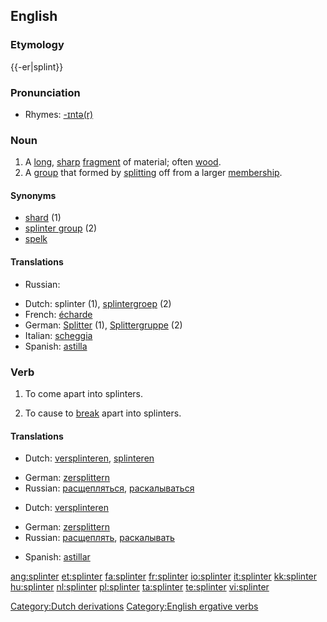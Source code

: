 {{wikipedia|dab=splinter}}
==English==

===Etymology===
{{-er|splint}}

===Pronunciation===
* Rhymes: [[Rhymes:English:-ɪntə(r)|-ɪntə(r)]]

===Noun===
{{en-noun}}

# A [[long]], [[sharp]] [[fragment]] of material; often [[wood]].
# A [[group]] that formed by [[split]]ting off from a larger [[membership]].

====Synonyms====
* [[shard]] (1)
* [[splinter group]] (2)
* [[spelk]]

====Translations====
{{trans-top|A long, sharp fragment of material; often wood}}
* Russian: {{t|ru|заноза|tr=zanóza|f}}
{{trans-mid}}
{{trans-bottom}}

{{trans-top|A group that formed by splitting off from a larger membership}}
{{trans-mid}}
{{trans-bottom}}

{{checktrans-top}}
* Dutch: splinter {{m}} (1), [[splintergroep]] {{f}} (2)
* French: [[écharde]] {{m}}
* German: [[Splitter]] {{m}} (1), [[Splittergruppe]] {{f}} (2)
* Italian: [[scheggia]] {{f}}
* Spanish: [[astilla]] {{f}}
{{trans-bottom}}

===Verb===
{{en-verb}}

# {{intransitive}} To come apart into splinters.
# {{intransitive}} To cause to [[break]] apart into splinters.

====Translations====
{{trans-top|to come apart into splinters}}
* Dutch: [[versplinteren]], [[splinteren]]
{{trans-mid}}
* German: [[zersplittern]]
* Russian: [[расщепляться]], [[раскалываться]]
{{trans-bottom}}

{{trans-top|to cause to break apart into splinters}}
* Dutch: [[versplinteren]]
{{trans-mid}}
* German: [[zersplittern]]
* Russian: [[расщеплять]], [[раскалывать]]
{{trans-bottom}}

{{checktrans-top}}
{{trans-mid}}
* Spanish: [[astillar]]
{{trans-bottom}}

[[Category:Dutch derivations]]
[[Category:English ergative verbs]]

[[ang:splinter]]
[[et:splinter]]
[[fa:splinter]]
[[fr:splinter]]
[[io:splinter]]
[[it:splinter]]
[[kk:splinter]]
[[hu:splinter]]
[[nl:splinter]]
[[pl:splinter]]
[[ta:splinter]]
[[te:splinter]]
[[vi:splinter]]